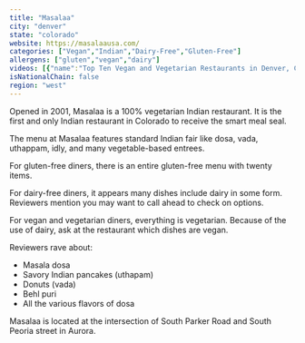 ```yaml
---
title: "Masalaa"
city: "denver"
state: "colorado"
website: https://masalaausa.com/
categories: ["Vegan","Indian","Dairy-Free","Gluten-Free"]
allergens: ["gluten","vegan","dairy"]
videos: [{"name":"Top Ten Vegan and Vegetarian Restaurants in Denver, Colorado","url":"https://www.youtube.com/watch?v=HobDYv0mynY"}]
isNationalChain: false
region: "west"
---
```

Opened in 2001, Masalaa is a 100% vegetarian Indian restaurant. It is the first and only Indian restaurant in Colorado to receive the smart meal seal.

The menu at Masalaa features standard Indian fair like dosa, vada, uthappam, idly, and many vegetable-based entrees.

For gluten-free diners, there is an entire gluten-free menu with twenty items.

For dairy-free diners, it appears many dishes include dairy in some form. Reviewers mention you may want to call ahead to check on options.

For vegan and vegetarian diners, everything is vegetarian. Because of the use of dairy, ask at the restaurant which dishes are vegan.

Reviewers rave about:
* Masala dosa
* Savory Indian pancakes (uthapam)
* Donuts (vada)
* Behl puri
* All the various flavors of dosa

Masalaa is located at the intersection of South Parker Road and South Peoria street in Aurora.
